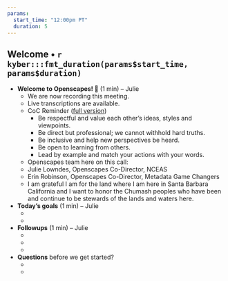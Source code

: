 ```yaml
---
params: 
  start_time: "12:00pm PT"
  duration: 5
---
```


## Welcome • `r kyber:::fmt_duration(params$start_time, params$duration)`

- **Welcome to Openscapes! 👋** (1 min) – Julie
  - We are now recording this meeting. 
  - Live transcriptions are available.
  - CoC Reminder ([full version](https://www.openscapes.org/code-of-conduct/))
    - Be respectful and value each other’s ideas, styles and viewpoints.
    - Be direct but professional; we cannot withhold hard truths.
    - Be inclusive and help new perspectives be heard.
    - Be open to learning from others.
    - Lead by example and match your actions with your words.
   - Openscapes team here on this call: 
    - Julie Lowndes, Openscapes Co-Director, NCEAS
    - Erin Robinson, Openscapes Co-Director, Metadata Game Changers
  - I am grateful I am for the land where I am here in Santa Barbara California and I want to honor the Chumash peoples who have been and continue to be stewards of the lands and waters here.
  
- **Today’s goals** (1 min) – Julie
  - ‎
  -


- **Followups** (1 min) – Julie
  - <!--- Overwhelm is real. We’re all showing up to start thinking about collaborating in a different way together, and it’s hard. We’re all working on being empathetic teachers and learners with each other so we can help each other and do the work we need to do together. --->
  - <!--- GROUP PHOTO! Call 3 --->
  - 

- **Questions** before we get started?
  - ‎
  - 